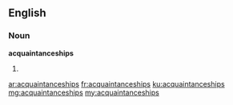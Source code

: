 ==English==

===Noun===
'''acquaintanceships'''

# {{plural of|acquaintanceship}}

[[ar:acquaintanceships]]
[[fr:acquaintanceships]]
[[ku:acquaintanceships]]
[[mg:acquaintanceships]]
[[my:acquaintanceships]]
